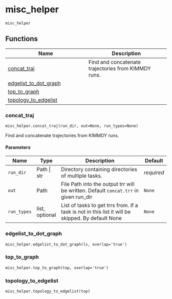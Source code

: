 # misc_helper { #kimmdy.misc_helper }

`misc_helper`

## Functions

| Name | Description |
| --- | --- |
| [concat_traj](#kimmdy.misc_helper.concat_traj) | Find and concatenate trajectories from KIMMDY runs. |
| [edgelist_to_dot_graph](#kimmdy.misc_helper.edgelist_to_dot_graph) |  |
| [top_to_graph](#kimmdy.misc_helper.top_to_graph) |  |
| [topology_to_edgelist](#kimmdy.misc_helper.topology_to_edgelist) |  |

### concat_traj { #kimmdy.misc_helper.concat_traj }

`misc_helper.concat_traj(run_dir, out=None, run_types=None)`

Find and concatenate trajectories from KIMMDY runs.

#### Parameters

| Name        | Type           | Description                                                                                       | Default    |
|-------------|----------------|---------------------------------------------------------------------------------------------------|------------|
| `run_dir`   | Path \| str    | Directory containing directories of multiple tasks.                                               | _required_ |
| `out`       | Path           | File Path into the output trr will be written. Default `concat.trr` in given run_dir              | `None`     |
| `run_types` | list, optional | List of tasks to get trrs from. If a task is not in this list it will be skipped. By default None | `None`     |

### edgelist_to_dot_graph { #kimmdy.misc_helper.edgelist_to_dot_graph }

`misc_helper.edgelist_to_dot_graph(ls, overlap='true')`

### top_to_graph { #kimmdy.misc_helper.top_to_graph }

`misc_helper.top_to_graph(top, overlap='true')`

### topology_to_edgelist { #kimmdy.misc_helper.topology_to_edgelist }

`misc_helper.topology_to_edgelist(top)`